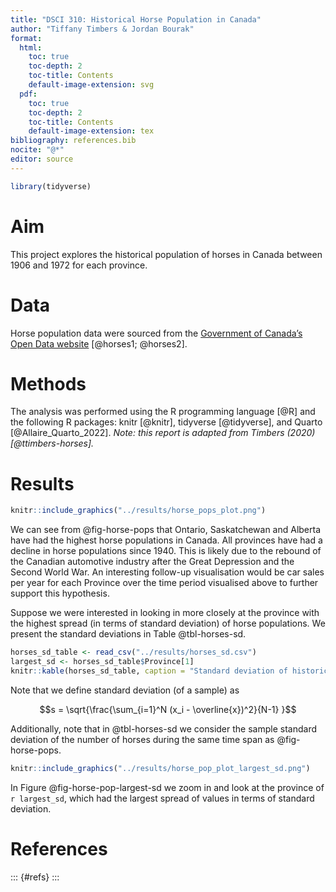 ```yaml
---
title: "DSCI 310: Historical Horse Population in Canada"
author: "Tiffany Timbers & Jordan Bourak"
format:   
  html:
    toc: true      
    toc-depth: 2
    toc-title: Contents    
    default-image-extension: svg
  pdf:
    toc: true      
    toc-depth: 2
    toc-title: Contents
    default-image-extension: tex
bibliography: references.bib
nocite: "@*"
editor: source
---
```


```r
library(tidyverse)
```

# Aim

This project explores the historical population of horses in Canada between 1906 and 1972 for each province.

# Data

Horse population data were sourced from the [Government of Canada's Open Data website](http://open.canada.ca/en/open-data) [@horses1; @horses2].

# Methods

The analysis was performed using the R programming language [@R] and the following R packages: knitr [@knitr], tidyverse [@tidyverse], and Quarto [@Allaire_Quarto_2022]. *Note: this report is adapted from Timbers (2020) [@ttimbers-horses].*

# Results

```r

knitr::include_graphics("../results/horse_pops_plot.png")
```


We can see from @fig-horse-pops that Ontario, Saskatchewan and Alberta have had the highest horse populations in Canada. All provinces have had a decline in horse populations since 1940. This is likely due to the rebound of the Canadian automotive industry after the Great Depression and the Second World War. An interesting follow-up visualisation would be car sales per year for each Province over the time period visualised above to further support this hypothesis.

Suppose we were interested in looking in more closely at the province with the highest spread (in terms of standard deviation) of horse populations. We present the standard deviations in Table @tbl-horses-sd.


```r
horses_sd_table <- read_csv("../results/horses_sd.csv")
largest_sd <- horses_sd_table$Province[1]
knitr::kable(horses_sd_table, caption = "Standard deviation of historical (1906-1972) horse populations for each Canadian province.")
```

Note that we define standard deviation (of a sample) as

$$s = \sqrt{\frac{\sum_{i=1}^N (x_i - \overline{x})^2}{N-1} }$$

Additionally, note that in @tbl-horses-sd we consider the sample standard deviation of the number of horses during the same time span as @fig-horse-pops.

```r
knitr::include_graphics("../results/horse_pop_plot_largest_sd.png")

```


In Figure @fig-horse-pop-largest-sd we zoom in and look at the province of `r largest_sd`, which had the largest spread of values in terms of standard deviation.

# References

::: {#refs} :::


